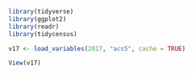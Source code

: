 ```r
library(tidyverse)
library(ggplot2)
library(readr)
library(tidycensus)

```

```r
v17 <- load_variables(2017, "acs5", cache = TRUE)

View(v17)

```